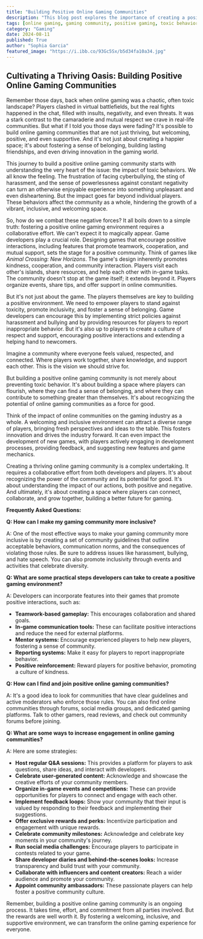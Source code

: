 ```yaml
---
title: "Building Positive Online Gaming Communities"
description: "This blog post explores the importance of creating a positive and inclusive online gaming environment. It outlines strategies for developers and players to combat toxicity, foster community, and promote innovation in the gaming world."
tags: [online gaming, gaming community, positive gaming, toxic behavior, inclusivity, community building, game development, player engagement, online safety, gaming culture]
category: "Gaming"
date: 2024-08-11
published: True
author: "Sophia Garcia"
featured_image: "https://i.ibb.co/93Gc5Sx/b5d34fa10a34.jpg"
---
```


## Cultivating a Thriving Oasis: Building Positive Online Gaming Communities

Remember those days, back when online gaming was a chaotic, often toxic landscape? Players clashed in virtual battlefields, but the real fights happened in the chat, filled with insults, negativity, and even threats. It was a stark contrast to the camaraderie and mutual respect we crave in real-life communities. But what if I told you those days were fading?  It's possible to build online gaming communities that are not just thriving, but welcoming, positive, and even supportive. And it's not just about creating a happier space; it's about fostering a sense of belonging, building lasting friendships, and even driving innovation in the gaming world. 

This journey to build a positive online gaming community starts with understanding the very heart of the issue: the impact of toxic behaviors. We all know the feeling.  The frustration of facing cyberbullying, the sting of harassment, and the sense of powerlessness against constant negativity can turn an otherwise enjoyable experience into something unpleasant and even disheartening. But the impact goes far beyond individual players.  These behaviors affect the community as a whole, hindering the growth of a vibrant, inclusive, and welcoming space.

So, how do we combat these negative forces?  It all boils down to a simple truth: fostering a positive online gaming environment requires a collaborative effort.  We can't expect it to magically appear. Game developers play a crucial role. Designing games that encourage positive interactions, including features that promote teamwork, cooperation, and mutual support, sets the stage for a positive community. Think of games like *Animal Crossing: New Horizons*. The game's design inherently promotes kindness, cooperation, and community interaction.  Players visit each other's islands, share resources, and help each other with in-game tasks.  The community doesn't stop at the game itself; it extends beyond it. Players organize events, share tips, and offer support in online communities. 

But it's not just about the game.  The players themselves are key to building a positive environment. We need to empower players to stand against toxicity, promote inclusivity, and foster a sense of belonging.  Game developers can encourage this by implementing strict policies against harassment and bullying and by providing resources for players to report inappropriate behavior.  But it's also up to players to create a culture of respect and support, encouraging positive interactions and extending a helping hand to newcomers. 

Imagine a community where everyone feels valued, respected, and connected.  Where players work together, share knowledge, and support each other. This is the vision we should strive for.

But building a positive online gaming community is not merely about preventing toxic behavior. It's about building a space where players can flourish, where they can find a sense of belonging, and where they can contribute to something greater than themselves.  It's about recognizing the potential of online gaming communities as a force for good.

Think of the impact of online communities on the gaming industry as a whole.  A welcoming and inclusive environment can attract a diverse range of players, bringing fresh perspectives and ideas to the table.  This fosters innovation and drives the industry forward. It can even impact the development of new games, with players actively engaging in development processes, providing feedback, and suggesting new features and game mechanics. 

Creating a thriving online gaming community is a complex undertaking.  It requires a collaborative effort from both developers and players. It's about recognizing the power of the community and its potential for good. It's about understanding the impact of our actions, both positive and negative. And ultimately, it's about creating a space where players can connect, collaborate, and grow together, building a better future for gaming.

**Frequently Asked Questions:**

**Q: How can I make my gaming community more inclusive?**

A: One of the most effective ways to make your gaming community more inclusive is by creating a set of community guidelines that outline acceptable behaviors, communication norms, and the consequences of violating those rules.  Be sure to address issues like harassment, bullying, and hate speech.  You can also promote inclusivity through events and activities that celebrate diversity.

**Q: What are some practical steps developers can take to create a positive gaming environment?**

A:  Developers can incorporate features into their games that promote positive interactions, such as:

* **Teamwork-based gameplay:** This encourages collaboration and shared goals.
* **In-game communication tools:** These can facilitate positive interactions and reduce the need for external platforms.
* **Mentor systems:**  Encourage experienced players to help new players, fostering a sense of community.
* **Reporting systems:** Make it easy for players to report inappropriate behavior.
* **Positive reinforcement:**  Reward players for positive behavior, promoting a culture of kindness.

**Q:  How can I find and join positive online gaming communities?**

A: It's a good idea to look for communities that have clear guidelines and active moderators who enforce those rules. You can also find online communities through forums, social media groups, and dedicated gaming platforms.  Talk to other gamers, read reviews, and check out community forums before joining.

**Q: What are some ways to increase engagement in online gaming communities?**

A: Here are some strategies:

* **Host regular Q&A sessions:** This provides a platform for players to ask questions, share ideas, and interact with developers.
* **Celebrate user-generated content:**  Acknowledge and showcase the creative efforts of your community members.
* **Organize in-game events and competitions:**  These can provide opportunities for players to connect and engage with each other.
* **Implement feedback loops:** Show your community that their input is valued by responding to their feedback and implementing their suggestions.
* **Offer exclusive rewards and perks:**  Incentivize participation and engagement with unique rewards.
* **Celebrate community milestones:**  Acknowledge and celebrate key moments in your community's journey.
* **Run social media challenges:** Encourage players to participate in contests related to your game.
* **Share developer diaries and behind-the-scenes looks:**  Increase transparency and build trust with your community.
* **Collaborate with influencers and content creators:**  Reach a wider audience and promote your community.
* **Appoint community ambassadors:**  These passionate players can help foster a positive community culture. 

Remember, building a positive online gaming community is an ongoing process. It takes time, effort, and commitment from all parties involved.  But the rewards are well worth it.  By fostering a welcoming, inclusive, and supportive environment, we can transform the online gaming experience for everyone. 
